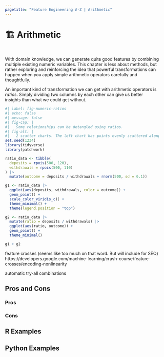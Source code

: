 ```yaml
---
pagetitle: "Feature Engineering A-Z | Arithmetic"
---
```


# 🏗️ Arithmetic {#sec-numeric-arithmetic}

::: {style="visibility: hidden; height: 0px;"}
## Arithmetic
:::

With domain knowledge, we can generate quite good features by combining multiple existing numeric variables. This chapter is less about methods, but rather exploring and reinforcing the idea that powerful transformations can happen when you apply simple arithmetic operators carefully and thoughtfully.

An important kind of transformation we can get with arithmetic operators is *ratios*. Simply dividing two columns by each other can give us better insights than what we could get without.

```r
#| label: fig-numeric-ratios
#| echo: false
#| message: false
#| fig-cap: |
#|   Some relationships can be detangled using ratios.
#| fig-alt: |
#|   2 scatter charts. The left chart has points evenly scattered along the x (deposits) and y (withdrawals) axis. A color scale is used to indicate the outcome variable, which appears to have high values when deposits are high and withdrawals are low. The right chart shows the ratio of these two variables plotted along the x-axis and the outcome plotted along the y-axis. They appear to follow each other linearly with some noise.
set.seed(1234)
library(tidyverse)
library(patchwork)

ratio_data <- tibble(
  deposits = rpois(500, 120),
  withdrawals = rpois(500, 110)
) |>
  mutate(outcome = deposits / withdrawals + rnorm(500, sd = 0.1)) 

g1 <- ratio_data |>
  ggplot(aes(deposits, withdrawals, color = outcome)) +
  geom_point() +
  scale_color_viridis_c() +
  theme_minimal() +
  theme(legend.position = "top")

g2 <- ratio_data |>
  mutate(ratio = deposits / withdrawals) |>
  ggplot(aes(ratio, outcome)) +
  geom_point() +
  theme_minimal()

g1 + g2
```

feature crosses (seems like too much on that word. But will include for SEO)
https://developers.google.com/machine-learning/crash-course/feature-crosses/encoding-nonlinearity

automatic try-all combinations

## Pros and Cons

### Pros

### Cons

## R Examples

## Python Examples

